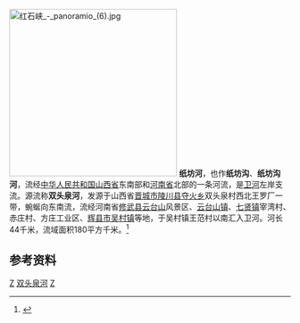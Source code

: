 {{Otheruses|纸坊河|other=同名或類似名的其它條目描述}}
[[File:红石峡_-_panoramio_(6).jpg|300px]]
'''纸坊河'''，也作'''纸坊沟'''、'''纸坊沟河'''，流经[[中华人民共和国|中华人民共和国]][[山西省|山西省]]东南部和[[河南省|河南省]]北部的一条河流，是[[卫河|卫河]]左岸支流。源流称'''双头泉河'''，发源于山西省[[晋城市|晋城市]][[陵川县|陵川县]][[夺火乡|夺火乡]]双头泉村西北王罗厂一带，蜿蜒向东南流，流经河南省[[修武县|修武县]][[云台山|云台山]]风景区、[[云台山镇|云台山镇]]、[[七贤镇_(修武县)|七贤镇]]宰湾村、赤庄村、方庄工业区、[[辉县市|辉县市]][[吴村镇_(辉县市)|吴村镇]]等地，于吴村镇王范村以南汇入卫河。河长44千米，流域面积180平方千米。<ref name="中国河湖大典">{{cite book zh |author=《[[中国河湖大典|中国河湖大典]]》编纂委员会 |title=《中国河湖大典·海河卷》 |format=M |edition=1 |location=北京 |publisher=中国水利水电出版社 |date=2013年1月 |pages=185页 |id= ISBN 978-7-5170-0563-6}}</ref>

==参考资料==
{{reflist}}
[[Category:海河水系|Z]]
[[Category:山西河流|双头泉河]]
[[Category:河南河流|Z]]